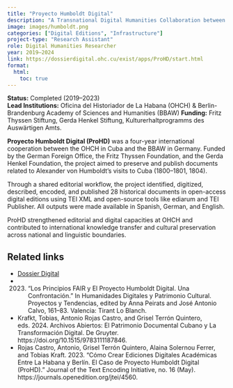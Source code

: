 ```yaml
---
title: "Proyecto Humboldt Digital"
description: "A Transnational Digital Humanities Collaboration between Havana and Berlin"
image: images/humboldt.png
categories: ["Digital Editions", "Infrastructure"]
project-type: "Research Assistant"
role: Digital Humanities Researcher
year: 2019–2024
link: https://dossierdigital.ohc.cu/exist/apps/ProHD/start.html
format:
  html:
    toc: true
---
```


**Status:** Completed (2019–2023)  
**Lead Institutions:** Oficina del Historiador de La Habana (OHCH) & Berlin-Brandenburg Academy of Sciences and Humanities (BBAW) 
**Funding:** Fritz Thyssen Stiftung, Gerda Henkel Stiftung, Kulturerhaltprogramms des Auswärtigen Amts.

**Proyecto Humboldt Digital (ProHD)** was a four-year international cooperation between the OHCH in Cuba and the BBAW in Germany. Funded by the German Foreign Office, the Fritz Thyssen Foundation, and the Gerda Henkel Foundation, the project aimed to preserve and publish documents related to Alexander von Humboldt’s visits to Cuba (1800–1801, 1804).

Through a shared editorial workflow, the project identified, digitized, described, encoded, and published 28 historical documents in open-access digital editions using TEI XML and open-source tools like ediarum and TEI Publisher. All outputs were made available in Spanish, German, and English.

ProHD strengthened editorial and digital capacities at OHCH and contributed to international knowledge transfer and cultural preservation across national and linguistic boundaries.

## Related links
- [Dossier Digital](https://dossierdigital.ohc.cu/exist/apps/ProHD/start.html)
- 2023. “Los Principios FAIR y El Proyecto Humboldt Digital. Una Confrontación.” In Humanidades Digitales y Patrimonio Cultural. Proyectos y Tendencias, edited by Anna Peirats and José Antonio Calvo, 161–83. Valencia: Tirant Lo Blanch. 
- Krafkt, Tobias, Antonio Rojas Castro, and Grisel Terrón Quintero, eds. 2024. Archivos Abiertos: El Patrimonio Documental Cubano y La Transformación Digital. De Gruyter. https://doi.org/10.1515/9783111187846. 
- Rojas Castro, Antonio, Grisel Terrón Quintero, Alaina Solernou Ferrer, and Tobias Kraft. 2023. “Cómo Crear Ediciones Digitales Académicas Entre La Habana y Berlín. El Caso de Proyecto Humboldt Digital (ProHD).” Journal of the Text Encoding Initiative, no. 16 (May). https://journals.openedition.org/jtei/4560. 